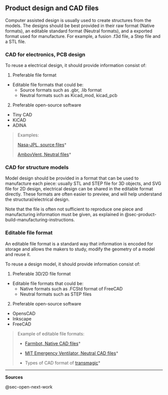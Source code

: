 ## Product design and CAD files {#sec-product-design-and-cad-files}

Computer assisted design is usually used to create structures from the models.
The designs should be best provided in their raw format (Native formats), an editable standard format (Neutral formats), and a exported format used for manufacture.
For example, a fusion .f3d file, a Step file and a STL file.

### CAD for electronics, PCB design

To reuse a electrical design, it should provide information consist of:

1.  Preferable file format

-   Editable file formats that could be:
    -   Source formats such as .gbr, .lib format\
    -   Neutral formats such as Kicad_mod, kicad_pcb

2.  Preferable open-source software

-   Tiny CAD
-   KiCAD
-   ADINA

> Examples:
>
> [Nasa-JPL, source files](https://github.com/nasa-jpl/open-source-rover/tree/master/electrical/pcb/arduino_uno_sheild/gerbers/rev_b)\*
>
> [AmbovVent, Neutral files](https://github.com/AmboVent-1690-108/AmboVent/tree/master/1-Electronics)\*

### CAD for structure models

Model design should be provided in a format that can be used to manufacture each piece: usually STL and STEP file for 3D objects, and SVG file for 2D design, electrical design can be shared in the editable format directly.
These formats are often easier to preview, and will help understand the structural/electrical design.

Note that the file is often not sufficient to reproduce one piece and manufacturing information must be given, as explained in @sec-product-build-manufacturing-instructions.

### Editable file format

An editable file format is a standard way that information is encoded for storage and allows the makers to study, modify the geometry of a model and reuse it.

To reuse a design model, it should provide information consist of:

1.  Preferable 3D/2D file format

-   Editable file formats that could be:
    -   Native formats such as .FCStd format of FreeCAD
    -   Neutral formats such as STEP files

2.  Preferable open-source software

-   OpensCAD
-   Inkscape
-   FreeCAD

> Example of editable file formats:
>
> -   [Farmbot, Native CAD files](https://genesis.farm.bot/v1.5/Extras/cad)\*
>
> -   [MIT Emergency Ventilator, Neutral CAD files](https://e-vent.mit.edu/resources/downloads/)\*
>
> -   Types of CAD format of [transmagic](https://transmagic.com/cad-formats/)\*

------------------------------------------------------------------------

**Sources**

@sec-open-next-work
